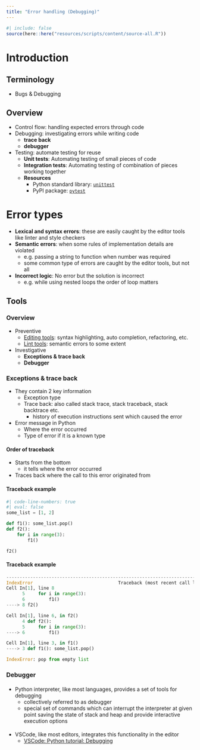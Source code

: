 ```yaml
---
title: "Error handling (Debugging)"
---
```


```r
#| include: false
source(here::here("resources/scripts/content/source-all.R"))
```

# Introduction

## Terminology

- Bugs & Debugging

## Overview {.smaller}

- Control flow: handling expected errors through code
- Debugging: investigating errors while writing code
    - **trace back**
    - **debugger**
- Testing: automate testing for reuse
    - **Unit tests**: Automating testing of small pieces of code
    - **Integration tests**: Automating testing of combination of pieces working together
    - **Resources**
        - Python standard library: [`unittest`](https://docs.python.org/3/library/unittest.html#module-unittest)
        - PyPI package: [`pytest`](https://docs.pytest.org/)

# Error types {.smaller}

- **Lexical and syntax errors**: these are easily caught by the editor tools like linter and style checkers
- **Semantic errors**: when some rules of implementation details are violated
    - e.g. passing a string to function when number was required
    - some common type of errors are caught by the editor tools, but not all
- **Incorrect logic**: No error but the solution is incorrect
    - e.g. while using nested loops the order of loop matters

## Tools

### Overview

- Preventive
    - [Editing tools](https://code.visualstudio.com/docs/python/editing): syntax highlighting, auto completion, refactoring, etc.
    - [Lint tools](https://code.visualstudio.com/docs/python/linting): semantic errors to some extent

- Investigative
    - **Exceptions & trace back**
    - **Debugger**

### Exceptions & trace back

- They contain 2 key information
    - Exception type
    - Trace back: also called stack trace, stack traceback, stack backtrace etc.
        - history of execution instructions sent which caused the error

- Error message in Python
    - Where the error occurred
    - Type of error if it is a known type

#### Order of traceback

- Starts from the bottom
    - it tells where the error occurred
- Traces back where the call to this error originated from

#### Traceback example

```python
#| code-line-numbers: true
#| eval: false
some_list = [1, 2]

def f1(): some_list.pop()
def f2():
    for i in range(3):
        f1()

f2()
```

#### Traceback example {.shrink}

```python
---------------------------------------------------------------------------
IndexError                                Traceback (most recent call last)
Cell In[1], line 8
      5     for i in range(3):
      6         f1()
----> 8 f2()

Cell In[1], line 6, in f2()
      4 def f2():
      5     for i in range(3):
----> 6         f1()

Cell In[1], line 3, in f1()
----> 3 def f1(): some_list.pop()

IndexError: pop from empty list
```

### Debugger

####

- Python interpreter, like most languages, provides a set of tools for debugging
    - collectively referred to as debugger
    - special set of commands which can interrupt the interpreter at given point saving the state of stack and heap and provide interactive execution options

####

- VSCode, like most editors, integrates this functionality in the editor
    - [VSCode: Python tutorial: Debugging](https://code.visualstudio.com/docs/python/python-tutorial#_configure-and-run-the-debugger)
